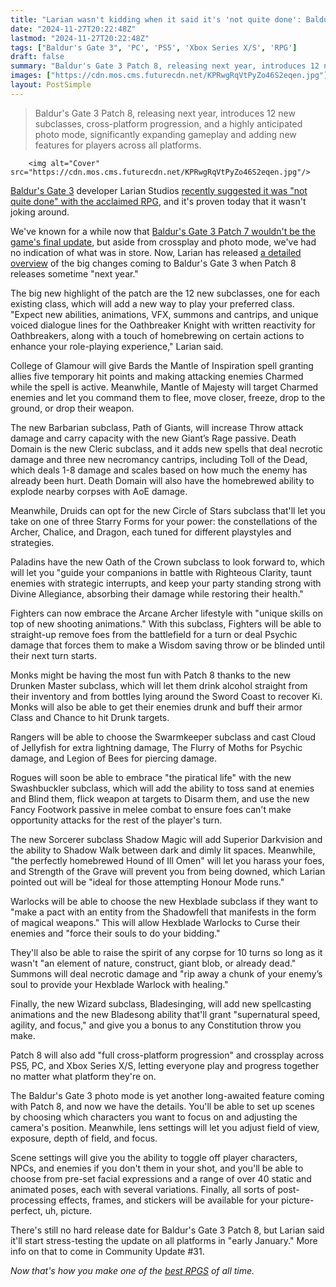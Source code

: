 ```yaml
---
title: "Larian wasn't kidding when it said it's 'not quite done': Baldur's Gate 3 update will add 12 new subclasses, crossplay, photo mode, and more 'next year'"
date: "2024-11-27T20:22:48Z"
lastmod: "2024-11-27T20:22:48Z"
tags: ["Baldur's Gate 3", 'PC', 'PS5', 'Xbox Series X/S', 'RPG']
draft: false
summary: "Baldur's Gate 3 Patch 8, releasing next year, introduces 12 new subclasses, cross-platform progression, and a highly anticipated photo mode, significantly expanding gameplay and adding new features for players across all platforms."
images: ["https://cdn.mos.cms.futurecdn.net/KPRwgRqVtPyZo46S2eqen.jpg"]
layout: PostSimple
---
```

> Baldur's Gate 3 Patch 8, releasing next year, introduces 12 new subclasses, cross-platform progression, and a highly anticipated photo mode, significantly expanding gameplay and adding new features for players across all platforms.


        <img alt="Cover" src="https://cdn.mos.cms.futurecdn.net/KPRwgRqVtPyZo46S2eqen.jpg"/>
        
[Baldur's Gate 3](https://www.gamesradar.com/baldurs-gate-3-guide/) developer Larian Studios [recently suggested it was "not quite done" with the acclaimed RPG](https://www.gamesradar.com/games/baldur-s-gate/as-baldurs-gate-3-reaches-bigger-heights-in-2024-than-2023-larian-publishing-chief-says-its-a-pleasant-surprise-and-were-not-quite-done-yet/), and it's proven today that it wasn't joking around.

We've known for a while now that [Baldur's Gate 3 Patch 7 wouldn't be the game's final update](https://www.gamesradar.com/games/rpg/baldurs-gate-3-patch-7-wont-be-the-rpgs-final-update-after-all-as-larian-promises-extra-support-including-cross-play-and-photo-mode/#:~:text=Baldur's%20Gate%203-,Baldur's%20Gate%203%20Patch%207%20won't%20be%20the%20RPG's,cross%2Dplay%20and%20photo%20mode&text=Baldur's%20Gate%203's%20forthcoming,play%20and%20a%20photo%20mode.), but aside from crossplay and photo mode, we've had no indication of what was in store. Now, Larian has released [a detailed overview](https://store.steampowered.com/news/app/1086940/view/4461474037375172735) of the big changes coming to Baldur's Gate 3 when Patch 8 releases sometime "next year."

The big new highlight of the patch are the 12 new subclasses, one for each existing class, which will add a new way to play your preferred class. "Expect new abilities, animations, VFX, summons and cantrips, and unique voiced dialogue lines for the Oathbreaker Knight with written reactivity for Oathbreakers, along with a touch of homebrewing on certain actions to enhance your role-playing experience," Larian said.

College of Glamour will give Bards the Mantle of Inspiration spell granting allies five temporary hit points and making attacking enemies Charmed while the spell is active. Meanwhile, Mantle of Majesty will target Charmed enemies and let you command them to flee, move closer, freeze, drop to the ground, or drop their weapon.

The new Barbarian subclass, Path of Giants, will increase Throw attack damage and carry capacity with the new Giant’s Rage passive. Death Domain is the new Cleric subclass, and it adds new spells that deal necrotic damage and three new necromancy cantrips, including Toll of the Dead, which deals 1-8 damage and scales based on how much the enemy has already been hurt. Death Domain will also have the homebrewed ability to explode nearby corpses with AoE damage.

Meanwhile, Druids can opt for the new Circle of Stars subclass that'll let you take on one of three Starry Forms for your power: the constellations of the Archer, Chalice, and Dragon, each tuned for different playstyles and strategies.

Paladins have the new Oath of the Crown subclass to look forward to, which will let you "guide your companions in battle with Righteous Clarity, taunt enemies with strategic interrupts, and keep your party standing strong with Divine Allegiance, absorbing their damage while restoring their health."

Fighters can now embrace the Arcane Archer lifestyle with "unique skills on top of new shooting animations." With this subclass, Fighters will be able to straight-up remove foes from the battlefield for a turn or deal Psychic damage that forces them to make a Wisdom saving throw or be blinded until their next turn starts.



Monks might be having the most fun with Patch 8 thanks to the new Drunken Master subclass, which will let them drink alcohol straight from their inventory and from bottles lying around the Sword Coast to recover Ki. Monks will also be able to get their enemies drunk and buff their armor Class and Chance to hit Drunk targets.

Rangers will be able to choose the Swarmkeeper subclass and cast Cloud of Jellyfish for extra lightning damage, The Flurry of Moths for Psychic damage, and Legion of Bees for piercing damage.

Rogues will soon be able to embrace "the piratical life" with the new Swashbuckler subclass, which will add the ability to toss sand at enemies and Blind them, flick weapon at targets to Disarm them, and use the new Fancy Footwork passive in melee combat to ensure foes can't make opportunity attacks for the rest of the player's turn.

The new Sorcerer subclass Shadow Magic will add Superior Darkvision and the ability to Shadow Walk between dark and dimly lit spaces. Meanwhile, "the perfectly homebrewed Hound of Ill Omen" will let you harass your foes, and Strength of the Grave will prevent you from being downed, which Larian pointed out will be "ideal for those attempting Honour Mode runs."

Warlocks will be able to choose the new Hexblade subclass if they want to "make a pact with an entity from the Shadowfell that manifests in the form of magical weapons." This will allow Hexblade Warlocks to Curse their enemies and "force their souls to do your bidding."

They'll also be able to raise the spirit of any corpse for 10 turns so long as it wasn't "an element of nature, construct, giant blob, or already dead." Summons will deal necrotic damage and "rip away a chunk of your enemy’s soul to provide your Hexblade Warlock with healing."

Finally, the new Wizard subclass, Bladesinging, will add new spellcasting animations and the new Bladesong ability that'll grant "supernatural speed, agility, and focus," and give you a bonus to any Constitution throw you make.



Patch 8 will also add "full cross-platform progression" and crossplay across PS5, PC, and Xbox Series X/S, letting everyone play and progress together no matter what platform they're on.

The Baldur's Gate 3 photo mode is yet another long-awaited feature coming with Patch 8, and now we have the details. You'll be able to set up scenes by choosing which characters you want to focus on and adjusting the camera's position. Meanwhile, lens settings will let you adjust field of view, exposure, depth of field, and focus.

Scene settings will give you the ability to toggle off player characters, NPCs, and enemies if you don't them in your shot, and you'll be able to choose from pre-set facial expressions and a range of over 40 static and animated poses, each with several variations. Finally, all sorts of post-processing effects, frames, and stickers will be available for your picture-perfect, uh, picture.

There's still no hard release date for Baldur's Gate 3 Patch 8, but Larian said it'll start stress-testing the update on all platforms in "early January." More info on that to come in Community Update #31.

*Now that's how you make one of the *[<em>best RPGS</em>](https://www.gamesradar.com/best-rpg-games/)* of all time.*
        